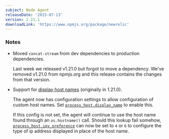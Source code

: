 ```yaml
---
subject: Node Agent
releaseDate: '2015-07-13'
version: 1.21.1
downloadLink: 'https://www.npmjs.org/package/newrelic'
---
```


### Notes

* Moved `concat-stream` from dev dependencies to production dependencies.

  Last week we released v1.21.0 but forgot to move a dependency. We've removed v1.21.0 from npmjs.org and this release contains the changes from that version.
* Support for [display host names](/docs/apm/new-relic-apm/maintenance/add-rename-remove-hosts#display_name) (originally in 1.21.0).

  The agent now has configuration settings to allow configuration of custom host names. Set [`process_host.display_name`](/docs/agents/nodejs-agent/installation-configuration/nodejs-agent-configuration#custom-hostnames-display) to enable this.

  If this config is not set, the agent will continue to use the host name found through an `os.hostname()` call. Should this lookup fail somehow, [`process_host.ipv_preference`](/docs/agents/nodejs-agent/installation-configuration/nodejs-agent-configuration#custom-hostnames-ipv) can now be set to `4` or `6` to configure the type of ip address displayed in place of the host name.
